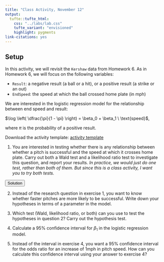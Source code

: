 ```yaml
---
title: "Class Activity, November 12"
output: 
  tufte::tufte_html:
    css: "../labs/lab.css"
    tufte_variant: "envisioned"
    highlight: pygments
link-citations: yes
---
```


## Setup

In this activity, we will revisit the `Kershaw` data from Homework 6. As in Homework 6, we will focus on the following variables:

* `Result`: a negative result (a ball or a hit), or a positive result (a strike or an out)
* `EndSpeed`: the speed at which the ball crossed home plate (in mph)

We are interested in the logistic regression model for the relationship between end speed and result:

$\log \left( \dfrac{\pi}{1 - \pi} \right) = \beta_0 + \beta_1 \ \text{speed}$,

where $\pi$ is the probability of a positive result.

Download the activity template: [activity template](https://sta112-f21.github.io/class_activities/ca_lecture_34_template.Rmd)

1. You are interested in testing whether there is any relationship between whether a pitch is successful and the speed at which it crosses home plate. Carry out both a Wald test and a likelihood ratio test to investigate this question, and report your results. *In practice, we would just do one test, rather than both of them. But since this is a class activity, I want you to try both tests.*

<SCRIPT>
function ShowAndHide(divid) {
    var x = document.getElementById(divid);
    if (x.style.display == 'none') {
        x.style.display = 'block';
    } else {
        x.style.display = 'none';
    }
}
</SCRIPT>

<BUTTON ONCLICK="ShowAndHide('q1_solution')">Solution</BUTTON>

<DIV ID="q1_solution" STYLE="display:none">
**Wald test:**

```r
library(Stat2Data)
data("Kershaw")
```

```r
kershaw_glm <- glm(Result ~ EndSpeed, data = Kershaw, family=binomial)
summary(kershaw_glm)
```

test statistic: $z = 0.0234$. p-value = 0.000104. This p-value is small, so we have strong evidence that there is a relationship between pitch speed and result.

**Likelihood ratio test:**

full model: $\log \left( \dfrac{\pi}{1 - \pi} \right) = \beta_0 + \beta_1 \ \text{speed}$

reduced model: $\log \left( \dfrac{\pi}{1 - \pi} \right) = \beta_0$

test statistic: $G = 4540.4 - 4525.4 = 15.0$

degrees of freedom: 1 (we are testing a single parameter), so $G \sim \chi^2_1$

p-value:

```r
pchisq(15, df=1, lower.tail=F)
```

</DIV>

2. Instead of the research question in exercise 1, you want to know whether faster pitches are more likely to be successful. Write down your hypotheses in terms of a parameter in the model.

3. Which test (Wald, likelihood ratio, or both) can you use to test the hypotheses in question 2? Carry out the hypothesis test.

4. Calculate a 95% confidence interval for $\beta_1$ in the logistic regression model.

5. Instead of the interval in exercise 4, you want a 95% confidence interval for the odds ratio for an increase of 1mph in pitch speed. How can you calculate this confidence interval using your answer to exercise 4?